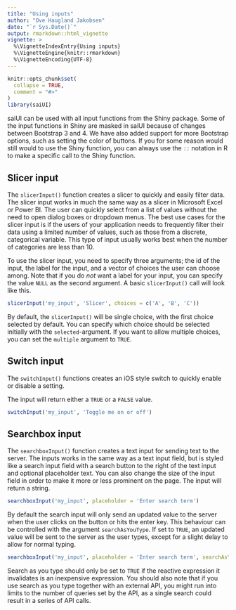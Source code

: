 ```yaml
---
title: "Using inputs"
author: "Ove Haugland Jakobsen"
date: "`r Sys.Date()`"
output: rmarkdown::html_vignette
vignette: >
  %\VignetteIndexEntry{Using inputs}
  %\VignetteEngine{knitr::rmarkdown}
  %\VignetteEncoding{UTF-8}
---
```


```r
knitr::opts_chunk$set(
  collapse = TRUE,
  comment = "#>"
)
library(saiUI)
```

saiUI can be used with all input functions from the Shiny package. Some of the input functions in Shiny are masked in saiUI because of changes between Bootstrap 3 and 4. We have also added support for more Bootstrap options, such as setting the color of buttons. If you for some reason would still would  to use the Shiny function, you can always use the `::` notation in R to make a specific call to the Shiny function.

## Slicer input

The `slicerInput()` function creates a slicer to quickly and easily filter data. The slicer input works in much the same way as a slicer in Microsoft Excel or Power BI. The user can quickly select from a list of values without the need to open dialog boxes or dropdown menus. The best use cases for the slicer input is if the users of your application needs to frequently filter their data using a limited number of values, such as those from a discrete, categorical variable. This type of input usually works best when the number of categories are less than 10.

To use the slicer input, you need to specify three arguments; the id of the input, the label for the input, and a vector of choices the user can choose among. Note that if you do *not* want a label for your input, you can specify the value `NULL` as the second argument. A basic `slicerInput()` call will look like this.

```r
slicerInput('my_input', 'Slicer', choices = c('A', 'B', 'C'))
```

By default, the `slicerInput()` will be single choice, with the first choice selected by default. You can specify which choice should be selected initially with the `selected`-argument. If you want to allow multiple choices, you can set the `multiple` argument to `TRUE`.

## Switch input

The `switchInput()` functions creates an iOS style switch to quickly enable or disable a setting.

The input will return either a `TRUE` or a `FALSE` value.

```r
switchInput('my_input', 'Toggle me on or off')
```

## Searchbox input

The `searchboxInput()` function creates a text input for sending text to the server. The inputs works in the same way as a text input field, but is styled like a search input field with a search button to the right of the text input and optional placeholder text. You can also change the size of the input field in order to make it more or less prominent on the page. The input will return a string.

```r
searchboxInput('my_input', placeholder = 'Enter search term')
```

By default the search input will only send an updated value to the server when the user clicks on the button or hits the enter key. This behaviour can be controlled with the argument `searchAsYouType`. If set to `TRUE`, an updated value will be sent to the server as the user types, except for a slight delay to allow for normal typing.

```r
searchboxInput('my_input', placeholder = 'Enter search term', searchAsYouType = TRUE)
```

Search as you type should only be set to `TRUE` if the reactive expression it invalidates is an inexpensive expression. You should also note that if you use search as you type together with an external API, you might run into limits to the number of queries set by the API, as a single search could result in a series of API calls.
